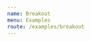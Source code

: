 ```yaml
---
name: Breakout
menu: Examples
route: /examples/breakout
---
```



<CodeSandbox
  name="Breakout"
  src="https://codesandbox.io/embed/github/mattjennings/react-phaser-fiber/tree/master/examples/breakout"
/>
<ExampleFooter />
